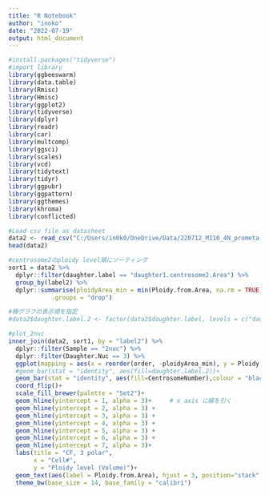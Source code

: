 ---
title: "R Notebook"
author: "inoko"
date: "2022-07-19"
output: html_document
---

```{r}
#install.packages("tidyverse") 
#import library
library(ggbeeswarm)
library(data.table)
library(Rmisc)
library(Hmisc)
library(ggplot2)
library(tidyverse)
library(dplyr)
library(readr)
library(car)
library(multcomp)
library(ggsci)
library(scales)
library(vcd)
library(tidytext)
library(tidyr)
library(ggpubr)
library(ggpattern)
library(ggthemes)
library(khroma)
library(conflicted)
```

```{r}
#Load csv file as datasheet
data2 <- read_csv("C:/Users/in0k0/OneDrive/Data/220712_MI10_4N_prometa-anaphase.csv")
head(data2)

#centrosome2のploidy level順にソーティング
sort1 = data2 %>%
  dplyr::filter(daughter.label == "daughter1.centrosome2.Area") %>%
  group_by(label2) %>%
  dplyr::summarise(ploidyArea_min = min(Ploidy.from.Area, na.rm = TRUE),
            .groups = "drop")

#棒グラフの表示順を指定
#data2$daughter.label.2 <- factor(data2$daughter.label, levels = c("daughter3.centrosome1.Area", "daughter2.centrosome1.Area",  "daughter1.centrosome2.Area"))

#plot_2nuc
inner_join(data2, sort1, by = "label2") %>% 
  dplyr::filter(Sample == "2nuc") %>%
  dplyr::filter(Daughter.Nuc == 3) %>%
  ggplot(mapping = aes(x = reorder(order, -ploidyArea_min), y = Ploidy.from.Area)) +
  #geom_bar(stat = "identity", aes(fill=daughter.label.2))+
  geom_bar(stat = "identity", aes(fill=CentrosomeNumber),colour = "black",size = 1)+
  coord_flip()+
  scale_fill_brewer(palette = "Set2")+
  geom_hline(yintercept = 1, alpha = 3)+     # x axis に線を引く
  geom_hline(yintercept = 2, alpha = 3) +
  geom_hline(yintercept = 3, alpha = 3) +
  geom_hline(yintercept = 4, alpha = 3) +
  geom_hline(yintercept = 5, alpha = 3) +
  geom_hline(yintercept = 6, alpha = 3) +
  geom_hline(yintercept = 7, alpha = 3)+
  labs(title = "CF, 3 polar",
       x = "Cell#",
       y = "Ploidy level (Volume)")+
  geom_text(aes(label = Ploidy.from.Area), hjust = 3, position="stack", vjust = .5, check_overlap = FALSE, size = 2.5)+     #show ploidy value on each bar
  theme_bw(base_size = 14, base_family = "calibri")
  
```